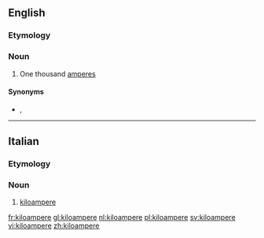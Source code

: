 {{also|kiloampère|kilo-ampere}}
==English==

===Etymology===
{{prefix|kilo|ampere|lang=en}}

===Noun===
{{en-noun}}

# One thousand [[ampere]]s

====Synonyms====
* {{l|mul|kA}}, {{l|mul|㎄}}

----

==Italian==

===Etymology===
{{prefix|kilo|ampere|lang=it}}

===Noun===
{{head|it|noun|g=m|invariable}}

# [[#English|kiloampere]]

[[fr:kiloampere]]
[[gl:kiloampere]]
[[nl:kiloampere]]
[[pl:kiloampere]]
[[sv:kiloampere]]
[[vi:kiloampere]]
[[zh:kiloampere]]